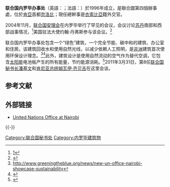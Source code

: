 {{coord|1|14|4.79|S|36|48|59.30|E|region:CH-GE_type:landmark_source:dewiki|display=title}}
{{noteTA
|T=zh-hans:联合国内罗毕办事处;zh-hant:聯合國奈洛比辦事處;zh-hk:聯合國奈羅比辦事處;zh-tw:聯合國奈洛比辦事處;zh-mo:聯合國奈羅比辦事處;
|1=zh-hans:内罗毕;zh-hant:奈洛比;zh-hk:奈羅比;zh-tw:奈洛比;zh-mo:奈羅比;
|2=zh-hans:肯尼亚;zh-hant:肯亞;zh-hk:肯雅;zh-tw:肯亞;zh-mo:肯雅;
}}
{{Infobox United Nations
|name =  {{collapsible list
  |titlestyle = background:transparent; font-size:9pt;
  |title = {{resize|11.5pt|聯合國奈洛比辦事處}}
  |{{Infobox|subbox=yes|bodystyle= font-size:9pt;
    |rowclass1 = mergedrow| label1 = 英語：| data1 = {{lang|en|United Nations Office at Nairobi}}
    |rowclass2 = mergedrow| label2 = 法語：| data2 = {{lang|fr|Office des Nations unies à Nairobi}}
   }}
}}
|image =
|image size = 
|caption =
|type = 辦事處
|acronyms = UNON
| head = 聯合國奈洛比辦事處總幹事<br />
; 2011年3月－至今
: {{Link-en|薩勒－沃克·祖德|Sahle-Work Zewde}}
: {{flag|ETH}}
|status = 活躍中
|established = 1996年 
|ended = 
|headquarters = {{KEN}}[[奈洛比|奈洛比]]
|parent = [[聯合國秘書處|聯合國秘書處]]
|subsidiaries = 
|website = http://www.unon.org/
|footnotes = 
}}
'''联合国内罗毕办事处'''（英語：{{lang-en|United Nations Office at Nairobi}}；法語：{{lang|fr|Office des Nations unies à Nairobi}}）於1996年成立，是聯合國第四個辦事處，位於[[肯亞|肯亞]]首都[[奈洛比|奈洛比]]；現任總幹事是[[衣索比亞|衣索比亞]]籍外交官{{Link-en|薩勒－沃克·祖德|Sahle-Work Zewde}}。

2004年11月，[[联合国安理会|联合国安理会]]在内罗毕举行了罕见的会议，会议讨论[[苏丹|苏丹]]南部和西部战事情况，<ref>[http://www.un.org/News/Press/docs/2004/sc8249.doc.htm]</ref>美国驻法大使约翰·丹弗斯参与该会议。<ref>{{cite web |url=http://www.state.gov/p/af/trvl/38398.htm |title=存档副本 |accessdate=2006-12-16  |archive-url=https://web.archive.org/web/20041119105542/http://www.state.gov/p/af/trvl/38398.htm |archive-date=2004-11-19 |dead-url=yes }}</ref>  

联合国内罗毕办事处包含一个“绿色”建筑，一个完全节能、碳中和的建筑、办公室和住房。该建筑回收水和使用自然光线，以减少依赖人工照明，是[[非洲|非洲]]建筑首次使用环保设计理念。<ref>http://www.greeningtheblue.org/news/new-un-office-nairobi-showcase-sustainability</ref><ref>{{cite web |url=http://www.standardmedia.co.ke/InsidePage.php?id=%202000032357&cid=4&story=New%20benchmark%20as%20UN%20opens%20green%20building%20in%20Nairobi |title=存档副本 |accessdate=2013-08-19 |deadurl=yes |archiveurl=https://web.archive.org/web/20120104204113/http://www.standardmedia.co.ke/InsidePage.php?id=%202000032357&cid=4&story=New%20benchmark%20as%20UN%20opens%20green%20building%20in%20Nairobi |archivedate=2012-01-04 }}</ref>此外，建筑设计是使用自然流动的空气作为替代空调，它包含[[太阳能|太阳能]]电池板产生的所有能量，节约能源消耗。<ref>{{Cite web |url=http://climate-l.iisd.org/news/unep-showcases-new-green-buildings-in-nairobi/ |title=存档副本 |accessdate=2013-08-19 |archive-date=2011-07-25 |archive-url=https://web.archive.org/web/20110725034819/http://climate-l.iisd.org/news/unep-showcases-new-green-buildings-in-nairobi/ |dead-url=no }}</ref>2011年3月31日，第8任[[联合国秘书长|联合国秘书长]][[潘基文|潘基文]]和[[肯尼亚总统|肯尼亚总统]][[姆瓦伊·齐贝吉|姆瓦伊·齐贝吉]]在这里会谈。

== 参考文献 ==
{{Reflist|2}}

== 外部链接 ==
{{Wikivoyage|United Nations|United Nations Office at Nairobi}}
* [https://web.archive.org/web/20110225211039/http://www.unon.org/ United Nations Office at Nairobi]

{{-}}
{{UN}}

{{DEFAULTSORT:United Nations Office At Nairobi}}
[[Category:联合国秘书处|Category:联合国秘书处]]
[[Category:内罗毕建筑物|Category:内罗毕建筑物]]